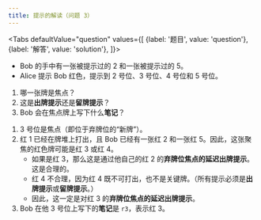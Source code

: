 ```yaml
---
title: 提示的解读（问题 3）
---
```



<BeginnersGuideProgress id="clue-interpretation-question-3" />

<Tabs
  defaultValue="question"
  values={[
    {label: '题目', value: 'question'},
    {label: '解答', value: 'solution'},
  ]}>
<TabItem value="question">

- Bob 的手中有一张被提示过的 2 和一张被提示过的 5。
- Alice 提示 Bob 红色，提示到 2 号位、3 号位、4 号位和 5 号位。

1. 哪一张牌是焦点？
1. 这是**出牌提示**还是**留牌提示**？
1. Bob 会在焦点牌上写下什么**笔记**？

</TabItem>
<TabItem value="solution">

1. 3 号位是焦点（即位于弃牌位的“新牌”）。
1. 红 1 已经在牌堆上打出，且 Bob 已经有一张红 2 和一张红 5。因此，这张聚焦的红色牌可能是红 3 或红 4。
   - 如果是红 3，那么这是通过他自己的红 2 的**弃牌位焦点的延迟出牌提示**。这是合理的。
   - 红 4 不合理，因为红 4 既不可打出，也不是关键牌。（所有提示必须是**出牌提示**或**留牌提示**。）
   - 因此，这一定是对红 3 的**弃牌位焦点的延迟出牌提示**。
1. Bob 在他 3 号位上写下的**笔记**是 `r3`，表示红 3。

</TabItem>
</Tabs>

<ClueInterpretationQuestion3 />
